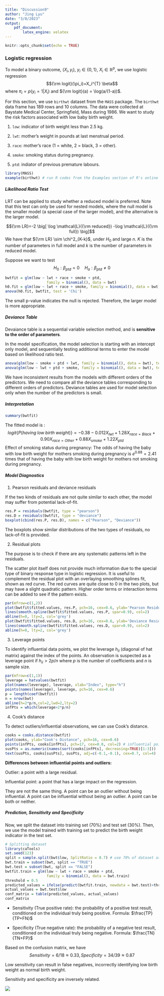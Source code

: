 ```yaml
---
title: "Discussion9"
author: "Jing Lyu"
date: "3/8/2023"
output:
    pdf_document:
        latex_engine: xelatex
---
```


```r
knitr::opts_chunk$set(echo = TRUE)
```

### Logistic regression

To model a binary outcome, $(X_i, y_i)$, $y_i \in \{0,1\}$, $X_i \in \mathbb{R}^p$, we use logistic regression 
$${\rm logit}(\pi_i)=X_i^{T} \beta$$
where $\pi_i = p(y_i=1|X_i)$ and ${\rm logit}(a) = \log(a/(1-a))$. 

For this section, we use `birthwt` dataset from the `MASS` package. The `birthwt` data frame has 189 rows and 10 columns. The data were collected at Baystate Medical Center, Springfield, Mass during 1986. We want to study the risk factors associated with low baby birth weight.

(1) `low`: indicator of birth weight less than 2.5 kg.

(2) `lwt`: mother's weight in pounds at last menstrual period.

(3) `race`: mother's race (1 = white, 2 = black, 3 = other).

(4) `smoke`: smoking status during pregnancy.

(5) `ptd`: indiator of previous premature labours.


```r
library(MASS)
example(birthwt) # run R codes from the Examples section of R's online help topic
```
##### Likelihood Ratio Test

LRT can be applied to study whether a reduced model is preferred. Note that this test can only be used for nested models, where the null model is the smaller model (a special case of the larger model), and the alternative is the larger model. 

$${\rm LR}=-2 \big[ \log \mathcal{L}({\rm reduced}) -\log \mathcal{L}({\rm full}) \big]$$
We have that ${\rm LR} \sim \chi^2_{K-k}$, under $H_0$ and large $n$. $K$ is the number of parameters in full model and $k$ is the number of parameters in reduced model.

Suppose we want to test
$$H_0: \beta_{ptd}=0\quad H_a:\beta_{ptd}\neq0$$

```r
bwtfit = glm(low ~ lwt + race + smoke + ptd,
                   family = binomial(), data = bwt)
h0.fit = glm(low ~ lwt + race + smoke, family = binomial(), data = bwt)
anova(h0.fit, bwtfit, test = 'Chi')
```

The small p-value indicates the null is rejected. Therefore, the larger model is more appropriate. 

##### Deviance Table

Devaiance table is a sequential variable selection method, and is **sensitive to the order of parameters**.

In the model specification, the model selection is starting with an intercept only model, and sequentially testing additional terms to enter the model based on likelihood ratio test.

```r
anova(glm(low ~ smoke + ptd + lwt, family = binomial(), data = bwt), test = "Chi")
anova(glm(low ~ lwt + ptd + smoke, family = binomial(), data = bwt), test = "Chi") # change the order
```
We have inconsistent results from the models with different orders of the predictors. We need to compare all the deviance tables corresponding to different orders of predictors. Deviance tables are used for model selection only when the number of the predictors is small.

##### Interpretation

```r
summary(bwtfit)
```
The fitted model is :
$$logit\{P(having\; low\; birth\;  weight)\}=-0.38-0.012X_{lwt}+1.28X_{race=Black}+0.90X_{race=Other}+0.88X_{smoke}+1.22X_{ptd}$$
Effect of smoking status during pregnancy: The odds of having the baby with low birth weight for mothers smoking during pregnancy is $e^{0.88}=2.41$ times that of having the baby with low birth weight for mothers not smoking during pregnancy.

##### Model Diagnostics

1. Pearson residuals and deviance residuals

If the two kinds of residuals are not quite similar to each other, the model may suffer from potential lack-of-fit.

```r
res.P = residuals(bwtfit, type = "pearson")
res.D = residuals(bwtfit, type = "deviance")
boxplot(cbind(res.P, res.D), names = c("Pearson", "Deviance"))
```

The boxplots show similar distributions of the two types of residuals, no lack-of-fit is provided.

2. Residual plots

The purpose is to check if there are any systematic patterns left in the residuals.

The scatter plot itself does not provide much information due to the special type of binary response type in logistic regression. It is useful to complement the residual plot with an overlaying smoothing splines fit, shown as red curve. The red curves are quite close to 0 in the two plots, but may have a slight quadratic pattern. Higher order terms or interaction terms can be added to see if the pattern exists.

```r
par(mfrow=c(1,2))
plot(bwtfit$fitted.values, res.P, pch=16, cex=0.6, ylab='Pearson Residuals', xlab='Fitted Values')
lines(smooth.spline(bwtfit$fitted.values, res.P, spar=0.9), col=2)
abline(h=0, lty=2, col='grey')
plot(bwtfit$fitted.values, res.D, pch=16, cex=0.6, ylab='Deviance Residuals', xlab='Fitted Values')
lines(smooth.spline(bwtfit$fitted.values, res.D, spar=0.9), col=2)
abline(h=0, lty=2, col='grey')
```

3. Leverage points

To identify influential data points, we plot the leverage $h_{ii}$ (diagonal of hat matrix) against the index of the points. An observation is suspected as a leverage point if $h_{ii}>2p/n$ where $p$ is the number of coefficients and $n$ is sample size.

```r
par(mfrow=c(1,1))
leverage = hatvalues(bwtfit)
plot(names(leverage), leverage, xlab="Index", type="h")
points(names(leverage), leverage, pch=16, cex=0.6)
p = length(coef(bwtfit))
n = nrow(bwt)
abline(h=2*p/n,col=2,lwd=2,lty=2)
infPts = which(leverage>2*p/n)
```

4. Cook's distance

To detect outliers/influential observations, we can use Cook’s distance.

```r
cooks = cooks.distance(bwtfit)
plot(cooks, ylab="Cook's Distance", pch=16, cex=0.6)
points(infPts, cooks[infPts], pch=17, cex=0.8, col=2) # influential points
susPts = as.numeric(names(sort(cooks[infPts], decreasing=TRUE)[1:3]))
text(susPts, cooks[susPts], susPts, adj=c(-0.1,-0.1), cex=0.7, col=4)
```

**Differences between influential points and outliers:**

Outlier: a point with a large residual.

Influential point: a point that has a large impact on the regression. 

They are not the same thing. A point can be an outlier without being influential. A point can be influential without being an outlier. A point can be both or neither.

##### Prediction, Sensitivity and Specificity

Now, we split the dataset into training set (70%) and test set (30%). Then, we use the model trained with training set to predict the birth weight indicator in the test set.

```r
# Splitting dataset
library(caTools)
set.seed(123)
split = sample.split(bwt$low, SplitRatio = 0.7) # use 70% of dataset as training set and 30% as test set
bwt.train = subset(bwt, split == "TRUE")
bwt.test = subset(bwt, split == "FALSE")
bwtfit.train = glm(low ~ lwt + race + smoke + ptd,
                   family = binomial(), data = bwt.train)
threshold = 0.5
predicted_values = ifelse(predict(bwtfit.train, newdata = bwt.test)>threshold,1,0)
actual_values = bwt.test$low
conf_matrix = table(predicted_values, actual_values)
conf_matrix
```
* Sensitivity (True positive rate): the probability of a positive test result, conditioned on the individual truly being positive. Formula: $\frac{TP}{TP+FN}$

* Specificity (True negative rate): the probability of a negative test result, conditioned on the individual truly being negative. Formula: $\frac{TN}{TN+FP}$

Based on the confusion matrix, we have 
$$Sensitivity=6/18\approx0.33, Specificity=34/39\approx0.87$$

Low sensitivity can result in false negatives, incorrectly identifying low birth weight as normal birth weight.

Sensitivity and specificity are inversely related.

![](table1.png)
